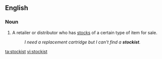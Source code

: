 ==English==

===Noun===
{{en-noun}}

# A retailer or distributor who has [[stock]]s of a certain type of item for sale.
#: ''I need a replacement cartridge but I can't find a '''stockist'''.''

[[ta:stockist]]
[[vi:stockist]]